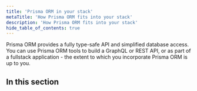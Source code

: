 ```yaml
---
title: 'Prisma ORM in your stack'
metaTitle: 'How Prisma ORM fits into your stack'
description: 'How Prisma ORM fits into your stack'
hide_table_of_contents: true
---
```

<head>
    <title>{frontMatter.metaTitle}</title>
</head>

<TopBlock>

Prisma ORM provides a fully type-safe API and simplified database access. You can use Prisma ORM tools to build a GraphQL or REST API, or as part of a fullstack application - the extent to which you incorporate Prisma ORM is up to you.

</TopBlock>

## In this section

<Subsections />
